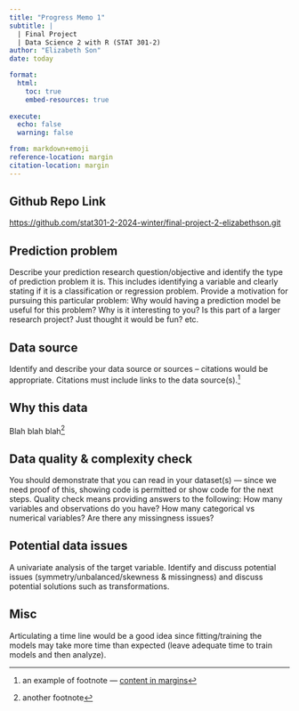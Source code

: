 ```yaml
---
title: "Progress Memo 1"
subtitle: |
  | Final Project 
  | Data Science 2 with R (STAT 301-2)
author: "Elizabeth Son"
date: today

format:
  html:
    toc: true
    embed-resources: true
    
execute:
  echo: false
  warning: false

from: markdown+emoji 
reference-location: margin
citation-location: margin
---
```


::: {.callout-tip icon=false}

## Github Repo Link

[https://github.com/stat301-2-2024-winter/final-project-2-elizabethson.git](https://github.com/stat301-2-2024-winter/final-project-2-elizabethson.git)

:::
## Prediction problem
Describe your prediction research question/objective and identify the type of prediction problem it is. This includes identifying a variable and clearly stating if it is a classification or regression problem. Provide a motivation for pursuing this particular problem: Why would having a prediction model be useful for this problem? Why is it interesting to you? Is this part of a larger research project? Just thought it would be fun? etc.



## Data source

Identify and describe your data source or sources -- citations would be appropriate. Citations must include links to the data source(s).^[an example of footnote --- [content in margins](https://quarto.org/docs/blog/posts/2022-02-17-advanced-layout/)]

## Why this data

Blah blah blah^[another footnote]

## Data quality & complexity check

You should demonstrate that you can read in your dataset(s) --- since we need proof of this, showing code is permitted or show code for the next steps. Quality check means providing answers to the following: How many variables and observations do you have? How many categorical vs numerical variables? Are there any missingness issues?

## Potential data issues

A univariate analysis of the target variable. Identify and discuss potential issues (symmetry/unbalanced/skewness & missingness) and discuss potential solutions such as transformations. 


## Misc
Articulating a time line would be a good idea since fitting/training the models may take more time than expected (leave adequate time to train models and then analyze). 
